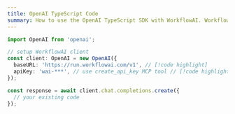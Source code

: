 ```yaml
---
title: OpenAI TypeScript Code
summary: How to use the OpenAI TypeScript SDK with WorkflowAI. WorkflowAI exposes a compatible OpenAI API endpoint. The only changes you need to make are updating the `baseURL` and `apiKey`.
---
```


```typescript
import OpenAI from 'openai';

// setup WorkflowAI client
const client: OpenAI = new OpenAI({
  baseURL: 'https://run.workflowai.com/v1', // [!code highlight]
  apiKey: 'wai-***', // use create_api_key MCP tool // [!code highlight]
});

const response = await client.chat.completions.create({
  // your existing code
});
``` 
